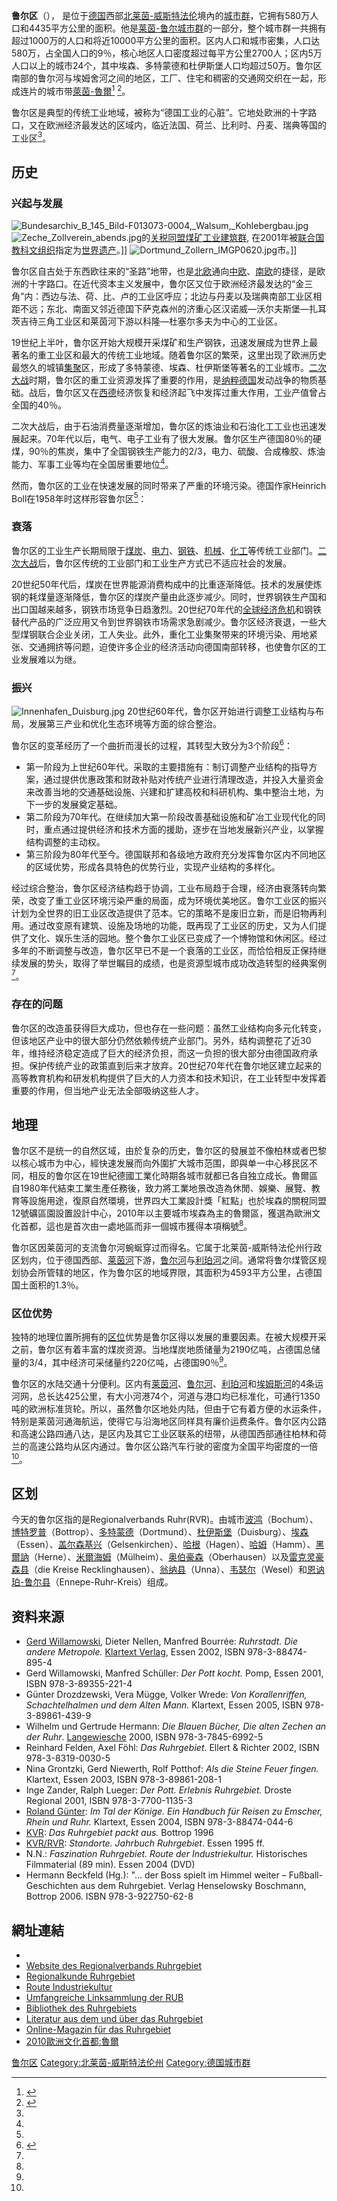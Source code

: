 {{Expand language|en|time = 2021-6-6}}

{{note TA
|G1=德国地名
|G2=Landkreis
}}
{{non-free|time=2012-07-18T01:52:53+00:00}}
{{Infobox settlement
|name              = 鲁尔区
|native_name       = <small>''Metropolregion Ruhr''</small>
|image_map         = Locator map RVR in Germany.svg
|mapsize           = 250px
|map_caption       = 鲁尔区在德国的位置
|image_dot_map     =
|dot_mapsize       =
|dot_map_captio    =
|dot_x =    |dot_y =
|image_map1        =
|mapsize1          =
|map_caption1      =
|latd=51|latm=30|latNS=N
|longd=7|longm=30|longEW=E
|coordinates_display  = inline,title
|coordinates_region  = DE
|coordinates_type  = scale:500000
|subdivision_type  = 国家
|subdivision_name  = {{flag|Germany}}
|subdivision_type1 = [[联邦州_(德国)|州]]
|subdivision_name1 = {{flag|North Rhine-Westphalia|name=北莱茵-威斯特法伦州}}

----
<!-- Politics ----------------->
|government_footnotes   =
|government_type        =
|governing_body         = Regionalverband Ruhr
|established_title      =
|established_date       =
|subdivision_type3 = 最大城市
|subdivision_name3 = [[多特蒙德|多特蒙德]]<br />[[埃森|埃森]]<br />[[杜伊斯堡|杜伊斯堡]]<br />[[波鸿|波鸿]]
|population_metro  = 5,172,745
|area_metro_km2    = 4435
|area_metro_sq_mi  =
|population_total  =
|population_note   =
|population_as_of  =
|population_footnotes =
|population_density_metro_km2   = 1646
|population_density_metro_sq_mi =
<!-- General information  --------------->
|timezone          = [[欧洲中部时间|CET]]
|utc_offset        = +1
|timezone_DST      =
|utc_offset_DST    =
|elevation_footnotes    = <ref>最高点：[[布雷克费尔德|布雷克费尔德]]文格山（Wengeberg），最低点：[[克桑滕|克桑滕]]</ref>
|elevation_max_m        = 441
|elevation_max_ft       =
|elevation_min_m        = 13
|elevation_min_ft       =
|blank_name_sec1  = [[地区生产总值|GRP]]
|blank_info_sec1  = 2007
|blank1_name_sec1 = 标称
|blank1_info_sec1 = [[欧元|€]] 136.3 billion<ref>[http://www.metropoleruhr.de/fileadmin/user_upload/metropoleruhr.de/Daten___Fakten/Regionalanalysen/Wirtschaftskraft/Archiv_2007/Wirtschaft_2007_Bruttoinlandsprod.pdf metropoleruhr.de]</ref>
| website         = [http://www.metropoleruhr.de/ www.metropoleruhr.de]
}}

'''鲁尔区'''（{{lang-de|Ruhrgebiet}}）， 是位于[[德国|德国]]西部[[北莱茵-威斯特法伦|北莱茵-威斯特法伦]]境內的[[大都市帶|城市群]]，它拥有580万人口和4435平方公里的面积。他是[[莱茵-鲁尔城市群|莱茵-鲁尔城市群]]的一部分，整个城市群一共拥有超过1000万的人口和将近10000平方公里的面积。区内人口和城市密集，人口达580万，占全国人口的9％，核心地区人口密度超过每平方公里2700人；区内5万人口以上的城市24个，其中埃森、多特蒙德和杜伊斯堡人口均超过50万。鲁尔区南部的鲁尔河与埃姆舍河之间的地区，工厂、住宅和稠密的交通网交织在一起，形成连片的城市带[[萊茵-魯爾|萊茵-魯爾]]<ref name="one">{{Cite book | author = 人民教育出版社 | title = 高一地理 | date = 2009年4月版 |ISBN =978-7-107-20274-2| language= zh-hans }}</ref> <ref name="two">{{Cite web |url= http://www.shandongbusiness.gov.cn/public/oufei/news.php?sid=82147 |title= 鲁尔工业区 |author= 山东国际商务网 |date= 2009-12-24 |language= zh-hans |access-date= 2012-07-17 |archive-url= https://web.archive.org/web/20150629235910/http://www.shandongbusiness.gov.cn/public/oufei/news.php?sid=82147 |archive-date= 2015-06-29 |dead-url= yes }}</ref>。

鲁尔区是典型的传统工业地域，被称为“德国工业的心脏”。它地处欧洲的十字路口，又在欧洲经济最发达的区域内，临近法国、荷兰、比利时、丹麦、瑞典等国的工业区<ref name="one" />。

== 历史 ==

=== 兴起与发展 ===
[[File:Bundesarchiv_B_145_Bild-F013073-0004,_Walsum,_Kohlebergbau.jpg|thumb]]
[[File:Zeche_Zollverein_abends.jpg|thumb]]的[[关税同盟煤矿工业建筑群|关税同盟煤矿工业建筑群]], 在2001年被[[联合国教科文组织|联合国教科文组织]]指定为[[世界遗产|世界遗产]]。]]
[[File:Dortmund_Zollern_IMGP0620.jpg|thumb]]市。]]

鲁尔区自古处于东西欧往来的“圣路”地带，也是[[北欧|北欧]]通向[[中欧|中欧]]、[[南欧|南欧]]的捷径，是欧洲的十字路口。在近代资本主义发展中，鲁尔区又位于欧洲经济最发达的“金三角”内：西边与法、荷、比、卢的工业区呼应；北边与丹麦以及瑞典南部工业区相距不远；东北、南面又邻近德国下萨克森州的济重心区汉诺威—沃尔夫斯堡—扎耳茨吉待三角工业区和莱茵河下游以科隆—杜塞尔多夫为中心的工业区。

19世纪上半叶，鲁尔区开始大规模开采煤矿和生产钢铁，迅速发展成为世界上最著名的重工业区和最大的传统工业地域。随着鲁尔区的繁荣，这里出现了欧洲历史最悠久的城镇[[集聚|集聚]]区，形成了多特蒙德、埃森、杜伊斯堡等著名的工业城市。[[二次大战|二次大战]]时期，鲁尔区的重工业资源发挥了重要的作用，是[[纳粹德国|纳粹德国]]发动战争的物质基础。战后，鲁尔区又在[[西德|西德]]经济恢复和经济起飞中发挥过重大作用，工业产值曾占全国的40％。

二次大战后，由于石油消费量逐渐增加，鲁尔区的炼油业和石油化工工业也迅速发展起来。70年代以后，电气、电子工业有了很大发展。鲁尔区生产德国80％的硬煤，90％的焦炭，集中了全国钢铁生产能力的2/3，电力、硫酸、合成橡胶、炼油能力、军事工业等均在全国居重要地位<ref name="two" />。

然而，鲁尔区的工业在快速发展的同时带来了严重的环境污染。德国作家Heinrich Boll在1958年时这样形容鲁尔区<ref name="two" />：
{{cquote|比比皆是的焦炭工厂不断冒著黑烟，铸造厂也不停排出紅褐色的污水，还有飄浮在空气中的悬浮粒子，使得戶外一切東西都蒙上一层黑灰。洁白的衣物穿出門去，不一會兒便成为灰色。紅瓦白墙，綠草如茵的家园，更是遙不可及的梦想。而沿岸化學工厂林立的萊因河，更有如一道被六万多种不同化学药品調成的鸡尾酒。}}

=== 衰落 ===
鲁尔区的工业生产长期局限于[[煤炭|煤炭]]、[[电力|电力]]、[[钢铁|钢铁]]、[[机械|机械]]、[[化工|化工]]等传统工业部门。[[二次大战|二次大战]]后，鲁尔区传统的工业部门和工业生产方式已不适应社会的发展。

20世纪50年代后，煤炭在世界能源消费构成中的比重逐渐降低。技术的发展使炼钢的耗煤量逐渐降低，鲁尔区的煤炭产量由此逐步减少。同时，世界钢铁生产国和出口国越来越多，钢铁市场竞争日趋激烈。20世纪70年代的[[全球经济危机|全球经济危机]]和钢铁替代产品的广泛应用又令到世界钢铁市场需求急剧减少。鲁尔区经济衰退，一些大型煤钢联合企业关闭，工人失业。此外，重化工业集聚带来的环境污染、用地紧张、交通拥挤等问题，迫使许多企业的经济活动向德国南部转移，也使鲁尔区的工业发展难以为继。

=== 振兴 ===
[[File:Innenhafen_Duisburg.jpg|thumb]]
20世纪60年代，鲁尔区开始进行调整工业结构与布局，发展第三产业和优化生态环境等方面的综合整治。

鲁尔区的变革经历了一个曲折而漫长的过程，其转型大致分为3个阶段<ref name="three">{{Cite web |url= http://special.daynews.com.cn/xwzt/sxzxjxs/103919/994477.html |title= “煤·钢·啤酒”的变迁--德国鲁尔工业区转型之路 |author= 人民网 |date= 2010-07-19 |language= zh-hans |deadurl= yes |archiveurl= https://web.archive.org/web/20111219074811/http://special.daynews.com.cn/xwzt/sxzxjxs/103919/994477.html |archivedate= 2011-12-19 }}</ref>： 
* 第一阶段为上世纪60年代。采取的主要措施有：制订调整产业结构的指导方案，通过提供优惠政策和财政补贴对传统产业进行清理改造，并投入大量资金来改善当地的交通基础设施、兴建和扩建高校和科研机构、集中整治土地，为下一步的发展奠定基础。 
* 第二阶段为70年代。在继续加大第一阶段改善基础设施和矿冶工业现代化的同时，重点通过提供经济和技术方面的援助，逐步在当地发展新兴产业，以掌握结构调整的主动权。 
* 第三阶段为80年代至今。德国联邦和各级地方政府充分发挥鲁尔区内不同地区的区域优势，形成各具特色的优势行业，实现产业结构的多样化。 

经过综合整治，鲁尔区经济结构趋于协调，工业布局趋于合理，经济由衰落转向繁荣，改变了重工业区环境污染严重的局面，成为环境优美地区。鲁尔工业区的振兴计划为全世界的旧工业区改造提供了范本。它的策略不是废旧立新，而是旧物再利用。通过改变原有建筑、设施及场地的功能，既再现了工业区的历史，又为人们提供了文化、娱乐生活的园地。整个鲁尔工业区已变成了一个博物馆和休闲区。经过多年的不断调整与改造，鲁尔区早已不是一个衰落的工业区，而恰恰相反正保持继续发展的势头，取得了举世瞩目的成绩，也是资源型城市成功改造转型的经典案例<ref name="one" />。

=== 存在的问题 ===
鲁尔区的改造虽获得巨大成功，但也存在一些问题：虽然工业结构向多元化转变，但该地区产业中的很大部分仍然依赖传统产业部门。另外，结构调整花了近30年，维持经济稳定造成了巨大的经济负担，而这一负担的很大部分由德国政府承担。保护传统产业的政策直到后来才放弃。20世纪70年代在鲁尔地区建立起来的高等教育机构和研发机构提供了巨大的人力资本和技术知识，在工业转型中发挥着重要的作用，但当地产业无法全部吸纳这些人才。

== 地理 ==
鲁尔区不是统一的自然区域，由於复杂的历史，鲁尔区的發展並不像柏林或者巴黎以核心城市为中心，經快速发展而向外圍扩大城市范围，即與单一中心移民区不同，相反的鲁尔区在19世紀德國工業化時期各城市就都已各自独立成长。魯爾區自1980年代結束工業生產任務後，致力將工業地景改造為休閒、娛樂、展覽、教育等設施用途，復原自然環境，世界四大工業設計獎「紅點」也於埃森的關稅同盟12號礦區園設置設計中心，2010年以主要城市埃森為主的魯爾區，獲選為歐洲文化首都，這也是首次由一處地區而非一個城市獲得本項稱號<ref name="one" />。

鲁尔区因莱茵河的支流鲁尔河蜿蜒穿过而得名。它属于北莱茵-威斯特法伦州行政区划内，位于德国西部、[[莱茵河|莱茵河]]下游，[[鲁尔河|鲁尔河]]与[[利珀河|利珀河]]之间。通常将鲁尔煤管区规划协会所管辖的地区，作为鲁尔区的地域界限，其面积为4593平方公里，占德国国土面积的1.3％。

=== 区位优势 ===
独特的地理位置所拥有的[[区位|区位]]优势是鲁尔区得以发展的重要因素。在被大规模开采之前，鲁尔区有着丰富的煤炭资源。当地煤炭地质储量为2190亿吨，占德国总储量的3/4，其中经济可采储量约220亿吨，占德国90％<ref name="one" />。

鲁尔区的水陆交通十分便利。区内有[[莱茵河|莱茵河]]、[[鲁尔河|鲁尔河]]、[[利珀河|利珀河]]和[[埃姆斯河|埃姆斯河]]的4条运河网，总长达425公里，有大小河港74个，河道与港口均已标准化，可通行1350吨的欧洲标准货轮。所以，虽然鲁尔区地处内陆，但由于它有着方便的水运条件，特别是莱茵河通海航运，使得它与沿海地区同样具有廉价运费条件。鲁尔区内公路和高速公路四通八达，是区内及其它工业区联系的纽带，从德国西部通往柏林和荷兰的高速公路均从区内通过。鲁尔区公路汽车行驶的密度为全国平均密度的一倍<ref name="one" />。
==区划==
今天的鲁尔区指的是Regionalverbands Ruhr(RVR)。由城市[[波鸿|波鸿]]（Bochum）、[[博特罗普|博特罗普]]（Bottrop）、[[多特蒙德|多特蒙德]]（Dortmund）、[[杜伊斯堡|杜伊斯堡]]（Duisburg）、[[埃森|埃森]]（Essen）、[[盖尔森基兴|盖尔森基兴]]（Gelsenkirchen）、[[哈根|哈根]]（Hagen）、[[哈姆|哈姆]]（Hamm）、[[黑爾訥|黑爾訥]]（Herne）、[[米爾海姆|米爾海姆]]（Mülheim）、[[奥伯豪森|奥伯豪森]]（Oberhausen）以及[[雷克灵豪森县|雷克灵豪森县]]（die Kreise Recklinghausen）、[[翁纳县|翁纳县]]（Unna）、[[韦瑟尔|韦瑟尔]]（Wesel）和[[恩讷珀-鲁尔县|恩讷珀-鲁尔县]]（Ennepe-Ruhr-Kreis）组成。

== 资料来源 ==
<references />
* [[Gerd_Willamowski|Gerd Willamowski]], Dieter Nellen, Manfred Bourrée: ''Ruhrstadt. Die andere Metropole.'' [[Klartext_Verlag|Klartext Verlag]], Essen 2002, ISBN 978-3-88474-895-4
* Gerd Willamowski, Manfred Schüller: ''Der Pott kocht.'' Pomp, Essen 2001, ISBN 978-3-89355-221-4
* Günter Drozdzewski, Vera Mügge, Volker Wrede: ''Von Korallenriffen, Schachtelhalmen und dem Alten Mann.'' Klartext, Essen 2005, ISBN 978-3-89861-439-9
* Wilhelm und Gertrude Hermann: ''Die Blauen Bücher, Die alten Zechen an der Ruhr''. [[Verlag_Langewiesche|Langewiesche]] 2000, ISBN 978-3-7845-6992-5
* Reinhard Felden, Axel Föhl: ''Das Ruhrgebiet''. Ellert & Richter 2002, ISBN 978-3-8319-0030-5
* Nina Grontzki, Gerd Niewerth, Rolf Potthof: ''Als die Steine Feuer fingen.'' Klartext, Essen 2003, ISBN 978-3-89861-208-1
* Inge Zander, Ralph Lueger: ''Der Pott. Erlebnis Ruhrgebiet.'' Droste Regional 2001, ISBN 978-3-7700-1135-3
* [[Roland_Günter|Roland Günter]]: ''Im Tal der Könige. Ein Handbuch für Reisen zu Emscher, Rhein und Ruhr.'' Klartext, Essen 2004, ISBN 978-3-88474-044-6
* [[Regionalverband_Ruhr|KVR]]: ''Das Ruhrgebiet packt aus.'' Bottrop 1996
* [[Regionalverband_Ruhr|KVR/RVR]]: ''Standorte. Jahrbuch Ruhrgebiet''. Essen 1995 ff.
* N.N.: ''Faszination Ruhrgebiet. Route der Industriekultur.'' Historisches Filmmaterial (89 min). Essen 2004 (DVD)
* Hermann Beckfeld (Hg.): "... der Boss spielt im Himmel weiter – Fußball-Geschichten aus dem Ruhrgebiet. Verlag Henselowsky Boschmann, Bottrop 2006. ISBN 978-3-922750-62-8

== 網址連結 ==
{{Commonscat|Ruhr area|Ruhrgebiet}}
{{Wiktionary|Ruhrgebiet}}
{{Wikinews|Portal:Ruhrgebiet|Themenportal_Ruhrgebiet}}
* {{dmoz|World/Deutsch/Regional/Europa/Deutschland/Nordrhein-Westfalen/Regionen/Ruhrgebiet/|Ruhrgebiet}}
* [http://www.rvr-online.de Website des Regionalverbands Ruhrgebiet]
* [http://www.ruhrgebiet-regionalkunde.de Regionalkunde Ruhrgebiet]
* [http://www.route-industriekultur.de Route Industriekultur]
* [https://web.archive.org/web/20060622170609/http://www.ub.ruhr-uni-bochum.de/Internet-Tips/ruhrgebiet.html Umfangreiche Linksammlung der RUB]
* [http://www.ruhr-uni-bochum.de/isb/bdr Bibliothek des Ruhrgebiets]
* [http://www.ruhrig.de Literatur aus dem und über das Ruhrgebiet]
* [http://www.ruhr-guide.de Online-Magazin für das Ruhrgebiet]
* [https://web.archive.org/web/20100311220201/http://ruhri2010.de/home.html 2010歐洲文化首都:魯爾]

{{Authority control}}
[[Category:鲁尔区|]]
[[Category:北莱茵-威斯特法伦州|Category:北莱茵-威斯特法伦州]]
[[Category:德国城市群|Category:德国城市群]]